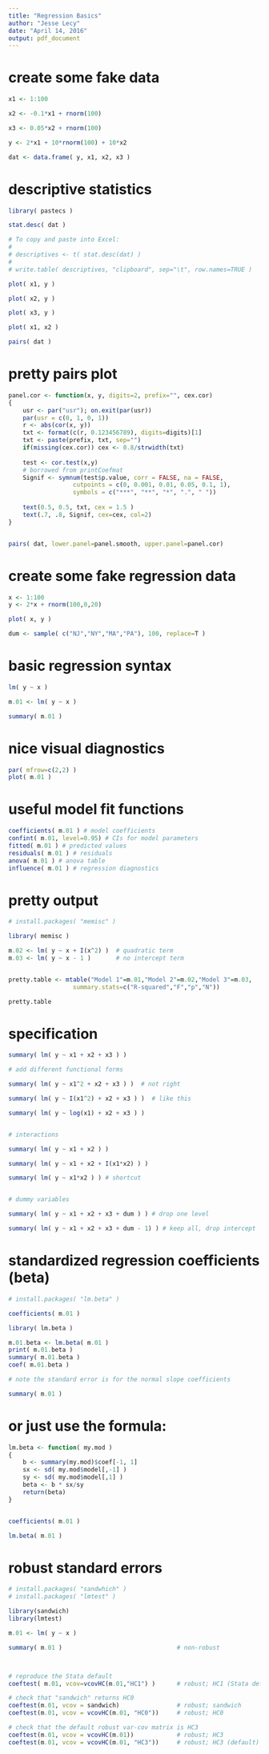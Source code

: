 ```yaml
---
title: "Regression Basics"
author: "Jesse Lecy"
date: "April 14, 2016"
output: pdf_document
---
```





# create some fake data

```r

x1 <- 1:100

x2 <- -0.1*x1 + rnorm(100)

x3 <- 0.05*x2 + rnorm(100)

y <- 2*x1 + 10*rnorm(100) + 10*x2

dat <- data.frame( y, x1, x2, x3 )

```


# descriptive statistics

```r

library( pastecs )

stat.desc( dat )

# To copy and paste into Excel:
#
# descriptives <- t( stat.desc(dat) )
# 
# write.table( descriptives, "clipboard", sep="\t", row.names=TRUE )

plot( x1, y )

plot( x2, y )

plot( x3, y )

plot( x1, x2 )

pairs( dat )
```









# pretty pairs plot

```r

panel.cor <- function(x, y, digits=2, prefix="", cex.cor)
{
    usr <- par("usr"); on.exit(par(usr))
    par(usr = c(0, 1, 0, 1))
    r <- abs(cor(x, y))
    txt <- format(c(r, 0.123456789), digits=digits)[1]
    txt <- paste(prefix, txt, sep="")
    if(missing(cex.cor)) cex <- 0.8/strwidth(txt)
    
    test <- cor.test(x,y)
    # borrowed from printCoefmat
    Signif <- symnum(test$p.value, corr = FALSE, na = FALSE,
                  cutpoints = c(0, 0.001, 0.01, 0.05, 0.1, 1),
                  symbols = c("***", "**", "*", ".", " "))
    
    text(0.5, 0.5, txt, cex = 1.5 )
    text(.7, .8, Signif, cex=cex, col=2)
}


pairs( dat, lower.panel=panel.smooth, upper.panel=panel.cor)

```






# create some fake regression data

```r

x <- 1:100
y <- 2*x + rnorm(100,0,20)

plot( x, y )

dum <- sample( c("NJ","NY","MA","PA"), 100, replace=T )


```






# basic regression syntax

```r
lm( y ~ x )

m.01 <- lm( y ~ x )

summary( m.01 )
```




# nice visual diagnostics

```r
par( mfrow=c(2,2) )
plot( m.01 )
```




# useful model fit functions

```r


coefficients( m.01 ) # model coefficients
confint( m.01, level=0.95) # CIs for model parameters 
fitted( m.01 ) # predicted values
residuals( m.01 ) # residuals
anova( m.01 ) # anova table 
influence( m.01 ) # regression diagnostics


```





# pretty output

```r

# install.packages( "memisc" )

library( memisc )

m.02 <- lm( y ~ x + I(x^2) )  # quadratic term
m.03 <- lm( y ~ x - 1 )       # no intercept term


pretty.table <- mtable("Model 1"=m.01,"Model 2"=m.02,"Model 3"=m.03,
                  summary.stats=c("R-squared","F","p","N"))

pretty.table

```














# specification

```r

summary( lm( y ~ x1 + x2 + x3 ) )

# add different functional forms

summary( lm( y ~ x1^2 + x2 + x3 ) )  # not right

summary( lm( y ~ I(x1^2) + x2 + x3 ) )  # like this

summary( lm( y ~ log(x1) + x2 + x3 ) )


# interactions

summary( lm( y ~ x1 + x2 ) )

summary( lm( y ~ x1 + x2 + I(x1*x2) ) )

summary( lm( y ~ x1*x2 ) ) # shortcut


# dummy variables

summary( lm( y ~ x1 + x2 + x3 + dum ) ) # drop one level

summary( lm( y ~ x1 + x2 + x3 + dum - 1) ) # keep all, drop intercept

```












# standardized regression coefficients (beta)



```r
# install.packages( "lm.beta" )

coefficients( m.01 )

library( lm.beta )

m.01.beta <- lm.beta( m.01 )
print( m.01.beta )
summary( m.01.beta )
coef( m.01.beta )

# note the standard error is for the normal slope coefficients

summary( m.01 )
```





# or just use the formula:
```r
lm.beta <- function( my.mod ) 
{
    b <- summary(my.mod)$coef[-1, 1]
    sx <- sd( my.mod$model[,-1] )
    sy <- sd( my.mod$model[,1] )
    beta <- b * sx/sy
    return(beta)
}


coefficients( m.01 )

lm.beta( m.01 )
```












# robust standard errors


```r

# install.packages( "sandwhich" )
# install.packages( "lmtest" )

library(sandwich)
library(lmtest)

m.01 <- lm( y ~ x )

summary( m.01 )                                # non-robust



# reproduce the Stata default
coeftest( m.01, vcov=vcovHC(m.01,"HC1") )      # robust; HC1 (Stata default)

# check that "sandwich" returns HC0
coeftest(m.01, vcov = sandwich)                # robust; sandwich
coeftest(m.01, vcov = vcovHC(m.01, "HC0"))     # robust; HC0 

# check that the default robust var-cov matrix is HC3
coeftest(m.01, vcov = vcovHC(m.01))            # robust; HC3 
coeftest(m.01, vcov = vcovHC(m.01, "HC3"))     # robust; HC3 (default)


```




